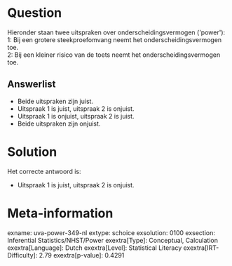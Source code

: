 Question
========

Hieronder staan twee uitspraken over onderscheidingsvermogen
(\'power\'):\
1: Bij een grotere steekproefomvang neemt het onderscheidingsvermogen
toe.\
2: Bij een kleiner risico van de toets neemt het onderscheidingsvermogen
toe.


Answerlist
----------

* Beide uitspraken zijn juist.
* Uitspraak 1 is juist, uitspraak 2 is onjuist.
* Uitspraak 1 is onjuist, uitspraak 2 is juist.
* Beide uitspraken zijn onjuist.

Solution
========

Het correcte antwoord is: 

* Uitspraak 1 is juist, uitspraak 2 is onjuist.

Meta-information
================
exname: uva-power-349-nl
extype: schoice
exsolution: 0100
exsection: Inferential Statistics/NHST/Power
exextra[Type]: Conceptual, Calculation
exextra[Language]: Dutch
exextra[Level]: Statistical Literacy
exextra[IRT-Difficulty]: 2.79
exextra[p-value]: 0.4291

